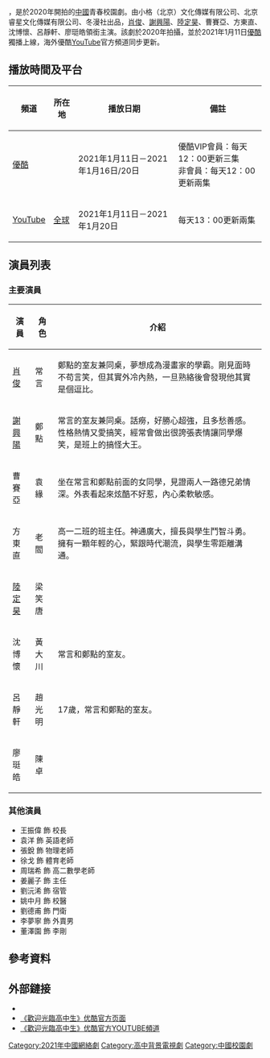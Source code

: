 {{Unreferenced|time=2021-02-09T15:36:37+00:00}}
{{電視節目信息框
| 名稱 = 歡迎光臨高中生
| 英文名稱 = Hello, My Youth
| 圖片 = [[File:Hellomyyouth.jpg|250px]]
| 圖說 = 官方海報
| 別名 =
| 類型 = 校園、青春
| 原創 =
| 編劇 = 鄭無窮
| 導演 = 陳志良、高天
| 主演 = [[肖德俊|肖俊]]、[[謝興陽|謝興陽]]、[[陸定昊|陸定昊]]、曹賽亞、方東直、沈博懷、呂靜軒、廖珽皓
| 國家 = {{CHNML}}
| 語言 = [[現代標準漢語|漢語]][[普通話|普通話]]
| 字幕 = 中文
| 集數 = 20集
| 每集列表 =
| 每集長度 = 約6分鐘
| 配樂 =
| 製作年份 = 2020年
| 製片人 = 徐戈、嘉恩、樂夢夏
| 出品人 = 黎直前
| 監制 = 武開文
| 執行製作 =
| 拍攝地 = [[韓國|韓國]]
| 製作公司 = 小格（北京）文化傳媒有限公司、北京睿星文化傳媒有限公司、冬漫社
| 電視網 = [[優酷|優酷]]
| 播出國家 = {{CHNML}}
| 開始 = 2021年1月11日
| 結束 = 2021年1月20日
| 相關劇集 =
| 官方網站 =
| imdb_id =
| tv_com_id =
}}

{{engname|《歡迎光臨高中生》|'''Hello, My Youth'''}}，是於2020年開拍的[[中國|中國]]青春校園劇。由小格（北京）文化傳媒有限公司、北京睿星文化傳媒有限公司、冬漫社出品，[[肖德俊|肖俊]]、[[謝興陽|謝興陽]]、[[陸定昊|陸定昊]]、曹賽亞、方東直、沈博懷、呂靜軒、廖珽皓領銜主演。該劇於2020年拍攝，並於2021年1月11日[[優酷|優酷]]獨播上線，海外優酷[[YouTube|YouTube]]官方頻道同步更新。

==播放時間及平台==
{| class="wikitable"
|-
! 頻道
! 所在地
! 播放日期
! 備註
|-
| [[優酷|優酷]] || {{中國大陸}}|| 2021年1月11日－2021年1月16日/20日|| 優酷VIP會員：每天12：00更新三集<br /> 非會員：每天12：00更新兩集
|-
| [[YouTube|YouTube]] || {{flagicon|World}} [[全球|全球]] || 2021年1月11日－2021年1月20日 || 每天13：00更新兩集
|}
==演員列表==
===主要演員===
{| class="wikitable"
! 演員
! 角色
! 介紹
|-
| [[肖德俊|肖俊]] || 常言 || 鄭點的室友兼同桌，夢想成為漫畫家的學霸。剛見面時不苟言笑，但其實外冷內熱，一旦熟絡後會發現他其實是個逗比。
|-
|[[謝興陽|謝興陽]] || 鄭點 || 常言的室友兼同桌。話癆，好勝心超強，且多愁善感。性格熱情又愛搞笑，經常會做出很誇張表情讓同學爆笑，是班上的搞怪大王。
|-
|曹賽亞 || 袁緣 || 坐在常言和鄭點前面的女同學，見證兩人一路德兄弟情深。外表看起來炫酷不好惹，內心柔軟敏感。
|-
|方東直 || 老閻 || 高一二班的班主任。神通廣大，擅長與學生鬥智斗勇。擁有一顆年輕的心，緊跟時代潮流，與學生零距離溝通。
|-
|[[陸定昊|陸定昊]] || 梁笑唐 ||
|-
|沈博懷 || 黃大川 ||常言和鄭點的室友。
|-
|呂靜軒 || 趙光明 || 17歲，常言和鄭點的室友。
|-
|廖珽皓 || 陳卓 ||
|}

===其他演員===
*王振偉 飾 校長
*袁洋 飾 英語老師
*張銳 飾 物理老師
*徐戈 飾 體育老師
*周瑞希 飾 高二數學老師
*姜麗子 飾 主任
*劉沅浠 飾 宿管
*姚中月 飾 校醫
*劉德甫 飾 門衛
*李夢寧 飾 外賣男
*董澤園 飾 李剛
==參考資料==
==外部鏈接==
*{{新浪微博|7438499524}}
*[https://so.youku.com/search_video/q_%E6%AC%A2%E8%BF%8E%E5%85%89%E4%B8%B4%E9%AB%98%E4%B8%AD%E7%94%9F?spm=a2hbt.13141534.c_righttitle.d_righttitle 《歡迎光臨高中生》优酷官方页面] {{Wayback|url=https://so.youku.com/search_video/q_%E6%AC%A2%E8%BF%8E%E5%85%89%E4%B8%B4%E9%AB%98%E4%B8%AD%E7%94%9F?spm=a2hbt.13141534.c_righttitle.d_righttitle |date=20210110180928 }}
*[https://www.youtube.com/playlist?list=PLATwx1z00HseyyT6tGVu28G8bdlGLswj7 《歡迎光臨高中生》优酷官方YOUTUBE頻道] {{Wayback|url=https://www.youtube.com/playlist?list=PLATwx1z00HseyyT6tGVu28G8bdlGLswj7 |date=20210123044253 }}
{{DEFAULTSORT:H歡}}
[[Category:2021年中國網絡劇|Category:2021年中國網絡劇]]
[[Category:高中背景電視劇|Category:高中背景電視劇]]
[[Category:中國校園劇|Category:中國校園劇]]